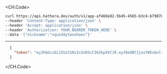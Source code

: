 
<CH.Code>
```bash Example Request
curl https://api.hathora.dev/auth/v1/app-af469a92-5b45-4565-b3c4-b79878de67d2/login/nickname \
--header 'Content-Type: application/json' \
--header 'Accept: application/json' \
--header 'Authorization: YOUR_BEARER_TOKEN_HERE' \
--data '{"nickname":"squiddytwoshoes"}'
```
---

```json Example Response
  {
    "token": "eyJhbGciOiJIUzI1NiIsInR5cCI6IkpXVCJ9.eyJ0eXBlIjoiYW5vbnltb3VzIiwiaWQiOiJ3aDA4eWN3eTJwOSIsIm5hbWUiOiJqaXR0ZXJ5LXNhbG1vbi1ndWxsIiwiaWF0IjoxNjg5MzQ5MTk3fQ.-LzlPhZw2tw0ycZ229IRHwwmINGKWNPFMDrXOphLjEk"
  }
```
</CH.Code>
